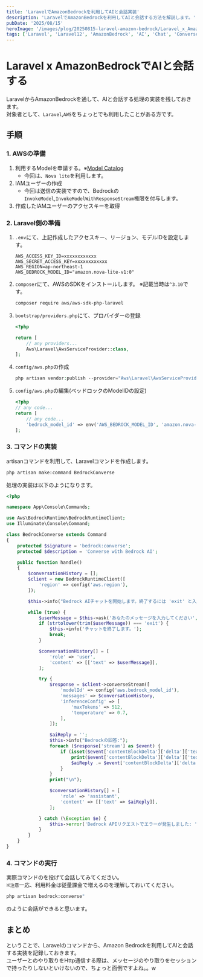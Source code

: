 ```yaml
---
title: 'LaravelでAmazonBedrockを利用してAIと会話実装'
description: 'LaravelでAmazonBedrockを利用してAIと会話する方法を解説します。'
pubDate: '2025/08/15'
heroImage: '/images/plog/20250815-laravel-amazon-bedrock/Laravel_x_AmazonBedrock.png'
tags: ['Laravel', 'Laravel12', 'AmazonBedrock', 'AI', 'Chat', 'Converse']
---
```



# Laravel x AmazonBedrockでAIと会話する
LaravelからAmazonBedrockを通して、AIと会話する処理の実装を残しておきます。  
対象者として、`Laravel`,`AWS`をちょっとでも利用したことがある方です。  

## 手順

### 1. AWSの準備
1. 利用するModelを申請する。※[Model Catalog](https://us-east-1.console.aws.amazon.com/bedrock/home?region=us-east-1#/model-catalog)
    - 今回は、`Nova lite`を利用します。
2. IAMユーザーの作成
    - 今回は送信の実装ですので、Bedrockの`InvokeModel`,`InvokeModelWithResponseStream`権限を付与します。
3. 作成したIAMユーザーのアクセスキーを取得

### 2. Laravel側の準備
1. `.env`にて、上記作成したアクセスキー、リージョン、モデルIDを設定します。
    ```dotenv
    AWS_ACCESS_KEY_ID=xxxxxxxxxxxx
    AWS_SECRET_ACCESS_KEY=xxxxxxxxxxxx
    AWS_REGION=ap-northeast-1
    AWS_BEDROCK_MODEL_ID="amazon.nova-lite-v1:0"
    ```
2. `composer`にて、AWSのSDKをインストールします。 ※記載当時は`^3.10`です。
    ```bash
    composer require aws/aws-sdk-php-laravel
    ```

3. `bootstrap/providers.php`にて、プロバイダーの登録
    ```php
    <?php

    return [
        // any providers...
        Aws\Laravel\AwsServiceProvider::class,
    ];
    ```
4. `config/aws.php`の作成
    ```php
    php artisan vendor:publish --provider="Aws\Laravel\AwsServiceProvider"
    ```
5. `config/aws.php`の編集(ベッドロックのModelIDの設定)
    ```php
    <?php
    // any code...
    return [
        // any code...
        'bedrock_model_id' => env('AWS_BEDROCK_MODEL_ID', 'amazon.nova-lite-v1:0'),
    ];
    ```

### 3. コマンドの実装
artisanコマンドを利用して、Laravelコマンドを作成します。
```bash
php artisan make:command BedrockConverse
```
処理の実装は以下のようになります。
```php
<?php

namespace App\Console\Commands;

use Aws\BedrockRuntime\BedrockRuntimeClient;
use Illuminate\Console\Command;

class BedrockConverse extends Command
{
    protected $signature = 'bedrock:converse';
    protected $description = 'Converse with Bedrock AI';

    public function handle()
    {
        $conversationHistory = [];
        $client = new BedrockRuntimeClient([
            'region' => config('aws.region'),
        ]);

        $this->info("Bedrock AIチャットを開始します。終了するには 'exit' と入力してください。");

        while (true) {
            $userMessage = $this->ask('あなたのメッセージを入力してください', 'こんにちは');
            if (strtolower(trim($userMessage)) === 'exit') {
                $this->info('チャットを終了します。');
                break;
            }

            $conversationHistory[] = [
                'role' => 'user',
                'content' => [['text' => $userMessage]],
            ];

            try {
                $response = $client->converseStream([
                    'modelId' => config('aws.bedrock_model_id'),
                    'messages' => $conversationHistory,
                    'inferenceConfig' => [
                        'maxTokens' => 512,
                        'temperature' => 0.7,
                    ],
                ]);

                $aiReply = '';
                $this->info("Bedrockの回答:");
                foreach ($response['stream'] as $event) {
                    if (isset($event['contentBlockDelta']['delta']['text'])) {
                        print($event['contentBlockDelta']['delta']['text']);
                        $aiReply .= $event['contentBlockDelta']['delta']['text'];
                    }
                }
                print("\n");

                $conversationHistory[] = [
                    'role' => 'assistant',
                    'content' => [['text' => $aiReply]],
                ];

            } catch (\Exception $e) {
                $this->error('Bedrock APIリクエストでエラーが発生しました: ' . $e->getMessage());
            }
        }
    }
}
```

### 4. コマンドの実行
実際コマンドのを投げて会話してみてください。  
`※注意`一応、利用料金は従量課金で増えるのを理解しておいてください。
```bash
php artisan bedrock:converse"
```

<ImageViewer src="/images/plog/20250815-laravel-amazon-bedrock/converse.png" alt="デザイン" client:load />
のように会話ができると思います。  

## まとめ
ということで、Laravelのコマンドから、Amazon Bedrockを利用してAIと会話する実装を記録しておきます。  
ユーザーとのやり取りをHttp通信する際は、メッセージのやり取りをセッションで持ったりしないといけないので、ちょっと面倒ですよね。。w  

